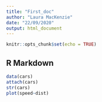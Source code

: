 ```yaml
---
title: "First_doc"
author: "Laura MacKenzie"
date: "22/09/2020"
output: html_document
---
```


```r
knitr::opts_chunk$set(echo = TRUE)
```

## R Markdown

```r
data(cars)
attach(cars)
str(cars)
plot(speed~dist)
```
